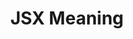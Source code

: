 ---
id: "react_easy_mc_002"
questionType: "MULTIPLE_CHOICE"
title: "JSX Meaning"
description: "What does JSX stand for?"
difficulty: "EASY"
category: "React"
options:
  - "JavaScript XML"
  - "Java Syntax Extension"
  - "JavaScript Extension"
  - "JavaScript Execution"
correctAnswer: 0
---